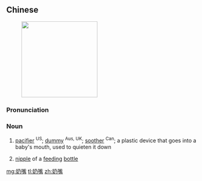==Chinese==
{{zh-forms}}
[[Image:Schnuller.JPG|200px|thumb|right|{{lang|zh|奶嘴}}]]

===Pronunciation===
{{zh-pron
|m=nǎizuǐ
|c=naai5 zeoi2
|mn=ni-chhùi
|cat=n
}}

===Noun===
{{zh-noun}}

# {{lb|zh|infant care}} [[pacifier]] <sup>US</sup>; [[dummy]] <sup>Aus, UK</sup>; [[soother]] <sup>Can</sup>; a plastic device that goes into a baby's mouth, used to quieten it down
# [[nipple]] of a [[feeding]] [[bottle]]

[[mg:奶嘴]]
[[tl:奶嘴]]
[[zh:奶嘴]]
